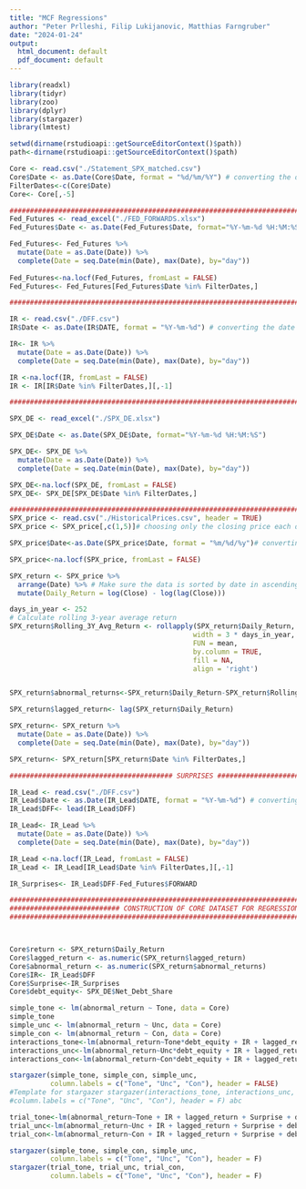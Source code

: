 ```yaml
---
title: "MCF Regressions"
author: "Peter Prlleshi, Filip Lukijanovic, Matthias Farngruber"
date: "2024-01-24"
output:
  html_document: default
  pdf_document: default
---
```


```r
library(readxl)
library(tidyr)
library(zoo)
library(dplyr)
library(stargazer)
library(lmtest)
```



```r

setwd(dirname(rstudioapi::getSourceEditorContext()$path))
path<-dirname(rstudioapi::getSourceEditorContext()$path)

Core <- read.csv("./Statement_SPX_matched.csv")
Core$Date <- as.Date(Core$Date, format = "%d/%m/%Y") # converting the date column
FilterDates<-c(Core$Date)
Core<- Core[,-5]

#################################################################################
Fed_Futures <- read_excel("./FED_FORWARDS.xlsx")
Fed_Futures$Date <- as.Date(Fed_Futures$Date, format="%Y-%m-%d %H:%M:%S")

Fed_Futures<- Fed_Futures %>% 
  mutate(Date = as.Date(Date)) %>%  
  complete(Date = seq.Date(min(Date), max(Date), by="day"))
      
Fed_Futures<-na.locf(Fed_Futures, fromLast = FALSE)
Fed_Futures<- Fed_Futures[Fed_Futures$Date %in% FilterDates,]

#####################################################################################

IR <- read.csv("./DFF.csv")
IR$Date <- as.Date(IR$DATE, format = "%Y-%m-%d") # converting the date column

IR<- IR %>% 
  mutate(Date = as.Date(Date)) %>%  
  complete(Date = seq.Date(min(Date), max(Date), by="day"))

IR <-na.locf(IR, fromLast = FALSE)
IR <- IR[IR$Date %in% FilterDates,][,-1]

#########################################################################

SPX_DE <- read_excel("./SPX_DE.xlsx")

SPX_DE$Date <- as.Date(SPX_DE$Date, format="%Y-%m-%d %H:%M:%S")

SPX_DE<- SPX_DE %>% 
  mutate(Date = as.Date(Date)) %>%  
  complete(Date = seq.Date(min(Date), max(Date), by="day"))

SPX_DE<-na.locf(SPX_DE, fromLast = FALSE)
SPX_DE<- SPX_DE[SPX_DE$Date %in% FilterDates,]

##################################################################################
SPX_price <- read.csv("./HistoricalPrices.csv", header = TRUE)
SPX_price <- SPX_price[,c(1,5)]# choosing only the closing price each day

SPX_price$Date<-as.Date(SPX_price$Date, format = "%m/%d/%y")# converting the date column

SPX_price<-na.locf(SPX_price, fromLast = FALSE)

SPX_return <- SPX_price %>%
  arrange(Date) %>% # Make sure the data is sorted by date in ascending order
  mutate(Daily_Return = log(Close) - log(lag(Close))) 

days_in_year <- 252
# Calculate rolling 3-year average return
SPX_return$Rolling_3Y_Avg_Return <- rollapply(SPX_return$Daily_Return, 
                                             width = 3 * days_in_year, 
                                             FUN = mean, 
                                             by.column = TRUE, 
                                             fill = NA, 
                                             align = 'right')


SPX_return$abnormal_returns<-SPX_return$Daily_Return-SPX_return$Rolling_3Y_Avg_Return

SPX_return$lagged_return<- lag(SPX_return$Daily_Return)

SPX_return<- SPX_return %>% 
  mutate(Date = as.Date(Date)) %>%  
  complete(Date = seq.Date(min(Date), max(Date), by="day"))

SPX_return<- SPX_return[SPX_return$Date %in% FilterDates,]

######################################## SURPRISES ###########################

IR_Lead <- read.csv("./DFF.csv")
IR_Lead$Date <- as.Date(IR_Lead$DATE, format = "%Y-%m-%d") # converting the date column
IR_Lead$DFF<- lead(IR_Lead$DFF)

IR_Lead<- IR_Lead %>% 
  mutate(Date = as.Date(Date)) %>%  
  complete(Date = seq.Date(min(Date), max(Date), by="day"))

IR_Lead <-na.locf(IR_Lead, fromLast = FALSE)
IR_Lead <- IR_Lead[IR_Lead$Date %in% FilterDates,][,-1]

IR_Surprises<- IR_Lead$DFF-Fed_Futures$FORWARD

######################################################################################
########################### CONSTRUCTION OF CORE DATASET FOR REGRESSIONS #############
######################################################################################



Core$return <- SPX_return$Daily_Return
Core$lagged_return <- as.numeric(SPX_return$lagged_return)
Core$abnormal_return <- as.numeric(SPX_return$abnormal_returns)
Core$IR<- IR_Lead$DFF
Core$Surprise<-IR_Surprises
Core$debt_equity<- SPX_DE$Net_Debt_Share

```

```r

simple_tone <- lm(abnormal_return ~ Tone, data = Core)
simple_tone
simple_unc <- lm(abnormal_return ~ Unc, data = Core)
simple_con <- lm(abnormal_return ~ Con, data = Core)
interactions_tone<-lm(abnormal_return~Tone*debt_equity + IR + lagged_return + Surprise*debt_equity + debt_equity, data=Core)
interactions_unc<-lm(abnormal_return~Unc*debt_equity + IR + lagged_return + Surprise*debt_equity + debt_equity, data=Core)
interactions_con<-lm(abnormal_return~Con*debt_equity + IR + lagged_return + Surprise*debt_equity + debt_equity, data=Core)

stargazer(simple_tone, simple_con, simple_unc, 
          column.labels = c("Tone", "Unc", "Con"), header = FALSE)
#Template for stargazer stargazer(interactions_tone, interactions_unc, interactions_con,
#column.labels = c("Tone", "Unc", "Con"), header = F) abc


```

```r

trial_tone<-lm(abnormal_return~Tone + IR + lagged_return + Surprise + debt_equity, data=Core)
trial_unc<-lm(abnormal_return~Unc + IR + lagged_return + Surprise + debt_equity, data=Core)
trial_con<-lm(abnormal_return~Con + IR + lagged_return + Surprise + debt_equity, data=Core)

stargazer(simple_tone, simple_con, simple_unc, 
          column.labels = c("Tone", "Unc", "Con"), header = F)
stargazer(trial_tone, trial_unc, trial_con,
          column.labels = c("Tone", "Unc", "Con"), header = F)


```

